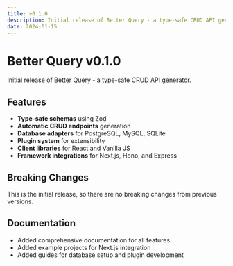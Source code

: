 ```yaml
---
title: v0.1.0
description: Initial release of Better Query - a type-safe CRUD API generator with comprehensive features for modern web applications.
date: 2024-01-15
---
```


# Better Query v0.1.0

Initial release of Better Query - a type-safe CRUD API generator.

## Features

- **Type-safe schemas** using Zod
- **Automatic CRUD endpoints** generation
- **Database adapters** for PostgreSQL, MySQL, SQLite
- **Plugin system** for extensibility
- **Client libraries** for React and Vanilla JS
- **Framework integrations** for Next.js, Hono, and Express

## Breaking Changes

This is the initial release, so there are no breaking changes from previous versions.

## Documentation

- Added comprehensive documentation for all features
- Added example projects for Next.js integration
- Added guides for database setup and plugin development